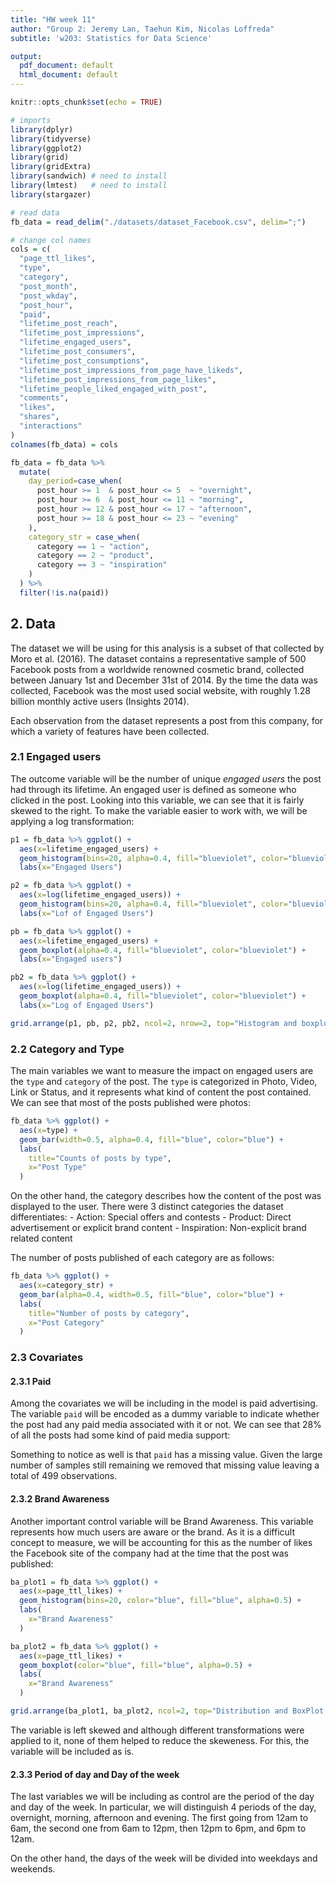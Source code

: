 ```yaml
---
title: "HW week 11"
author: "Group 2: Jeremy Lan, Taehun Kim, Nicolas Loffreda"
subtitle: 'w203: Statistics for Data Science'

output:
  pdf_document: default
  html_document: default
---
```


```r
knitr::opts_chunk$set(echo = TRUE)
```

```r
# imports
library(dplyr)
library(tidyverse)
library(ggplot2)
library(grid)
library(gridExtra)
library(sandwich) # need to install
library(lmtest)   # need to install
library(stargazer)

# read data
fb_data = read_delim("./datasets/dataset_Facebook.csv", delim=";")

# change col names
cols = c(
  "page_ttl_likes",
  "type",
  "category",
  "post_month",
  "post_wkday",
  "post_hour",
  "paid",
  "lifetime_post_reach",
  "lifetime_post_impressions",
  "lifetime_engaged_users",
  "lifetime_post_consumers",
  "lifetime_post_consumptions",
  "lifetime_post_impressions_from_page_have_likeds",
  "lifetime_post_impressions_from_page_likes",
  "lifetime_people_liked_engaged_with_post",
  "comments",
  "likes",
  "shares",
  "interactions"
)
colnames(fb_data) = cols

fb_data = fb_data %>%
  mutate(
    day_period=case_when(
      post_hour >= 1  & post_hour <= 5  ~ "overnight",
      post_hour >= 6  & post_hour <= 11 ~ "morning",
      post_hour >= 12 & post_hour <= 17 ~ "afternoon",
      post_hour >= 18 & post_hour <= 23 ~ "evening"
    ),
    category_str = case_when(
      category == 1 ~ "action",
      category == 2 ~ "product",
      category == 3 ~ "inspiration"
    )
  ) %>%
  filter(!is.na(paid))


```

## 2. Data

The dataset we will be using for this analysis is a subset of that collected by Moro et al. (2016). The dataset contains a representative sample of 500 Facebook posts from a worldwide renowned cosmetic brand, collected between January 1st and December 31st of 2014. By the time the data was collected, Facebook was the most used social website, with roughly 1.28 billion monthly active users (Insights 2014). 

Each observation from the dataset represents a post from this company, for which a variety of features have been collected.

### 2.1 Engaged users

The outcome variable will be the number of unique *engaged users* the post had through its lifetime. An engaged user is defined as someone who clicked in the post. Looking into this variable, we can see that it is fairly skewed to the right. To make the variable easier to work with, we will be applying a log transformation:

```r
p1 = fb_data %>% ggplot() +
  aes(x=lifetime_engaged_users) +
  geom_histogram(bins=20, alpha=0.4, fill="blueviolet", color="blueviolet") +
  labs(x="Engaged Users")

p2 = fb_data %>% ggplot() +
  aes(x=log(lifetime_engaged_users)) +
  geom_histogram(bins=20, alpha=0.4, fill="blueviolet", color="blueviolet") +
  labs(x="Lof of Engaged Users")

pb = fb_data %>% ggplot() +
  aes(x=lifetime_engaged_users) +
  geom_boxplot(alpha=0.4, fill="blueviolet", color="blueviolet") +
  labs(x="Engaged users")

pb2 = fb_data %>% ggplot() +
  aes(x=log(lifetime_engaged_users)) +
  geom_boxplot(alpha=0.4, fill="blueviolet", color="blueviolet") +
  labs(x="Log of Engaged Users")

grid.arrange(p1, pb, p2, pb2, ncol=2, nrow=2, top="Histogram and boxplot for the post's engaged users (normal and log)")
```


### 2.2 Category and Type
The main variables we want to measure the impact on engaged users are the `type` and `category` of the post. The `type` is categorized in Photo, Video, Link or Status, and it represents what kind of content the post contained. We can see that most of the posts published were photos:

```r
fb_data %>% ggplot() + 
  aes(x=type) + 
  geom_bar(width=0.5, alpha=0.4, fill="blue", color="blue") +
  labs(
    title="Counts of posts by type",
    x="Post Type"
  )
```

On the other hand, the category describes how the content of the post was displayed to the user. There were 3 distinct categories the dataset differentiates:
  - Action: Special offers and contests
  - Product: Direct advertisement or explicit brand content
  - Inspiration: Non-explicit brand related content

The number of posts published of each category are as follows:

```r
fb_data %>% ggplot() + 
  aes(x=category_str) + 
  geom_bar(alpha=0.4, width=0.5, fill="blue", color="blue") +
  labs(
    title="Number of posts by category",
    x="Post Category"
  )
```


### 2.3 Covariates

#### 2.3.1 Paid

Among the covariates we will be including in the model is paid advertising. The variable `paid` will be encoded as a dummy variable to indicate whether the post had any paid media associated with it or not. We can see that 28% of all the posts had some kind of paid media support:


\begin{center}
  Paid media support
\end{center}

\begin{center}
  \begin{tabular}{l r}
    \hline
    Media Support   & Number of posts \\
    \hline
    No Paid support & 360             \\
    Paid support    & 139             \\
    \hline
    Total           & 499             \\
    \hline
  \end{tabular}
\end{center}

Something to notice as well is that `paid` has a missing value. Given the large number of samples still remaining we removed that missing value leaving a total of 499 observations.


#### 2.3.2 Brand Awareness

Another important control variable will be Brand Awareness. This variable represents how much users are aware or the brand. As it is a difficult concept to measure, we will be accounting for this as the number of likes the Facebook site of the company had at the time that the post was published:

```r
ba_plot1 = fb_data %>% ggplot() + 
  aes(x=page_ttl_likes) + 
  geom_histogram(bins=20, color="blue", fill="blue", alpha=0.5) +
  labs(
    x="Brand Awareness"
  )

ba_plot2 = fb_data %>% ggplot() + 
  aes(x=page_ttl_likes) + 
  geom_boxplot(color="blue", fill="blue", alpha=0.5) +
  labs(
    x="Brand Awareness"
  )

grid.arrange(ba_plot1, ba_plot2, ncol=2, top="Distribution and BoxPlot of Total Likes on FB page (Brand Awareness)")
```

The variable is left skewed and although different transformations were applied to it, none of them helped to reduce the skeweness. For this, the variable will be included as is.


#### 2.3.3 Period of day and Day of the week

The last variables we will be including as control are the period of the day and day of the week. In particular, we will distinguish 4 periods of the day, overnight, morning, afternoon and evening. The first going from 12am to 6am, the second one from 6am to 12pm, then 12pm to 6pm, and 6pm to 12am. 

On the other hand, the days of the week will be divided into weekdays and weekends.


